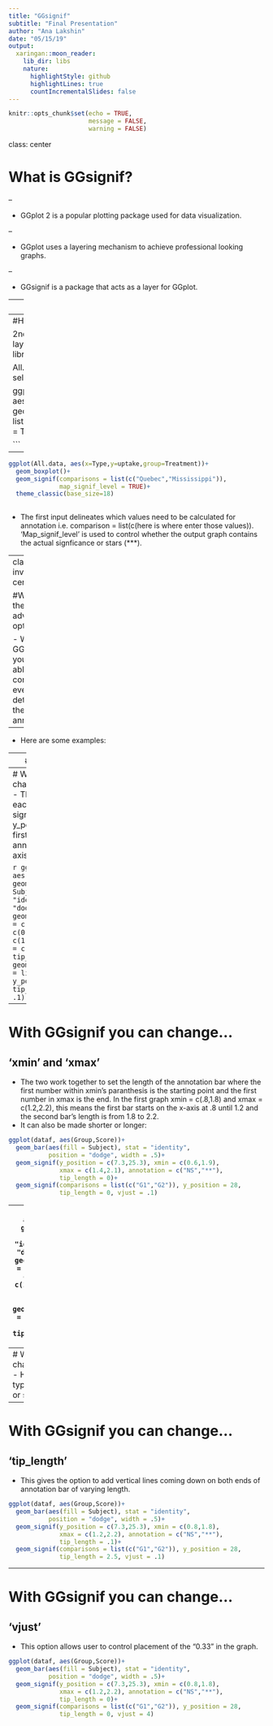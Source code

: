 ```yaml
---
title: "GGsignif"
subtitle: "Final Presentation"
author: "Ana Lakshin"
date: "05/15/19"
output:
  xaringan::moon_reader:
    lib_dir: libs
    nature:
      highlightStyle: github
      highlightLines: true
      countIncrementalSlides: false
---
```


```r
knitr::opts_chunk$set(echo = TRUE,
                      message = FALSE,
                      warning = FALSE)
```

class: center

# What is GGsignif?

--

 - GGplot 2 is a popular plotting package used for data visualization.
 
--

 - GGplot uses a layering mechanism to achieve professional looking graphs.
 
--

 - GGsignif is a package that acts as a layer for GGplot.

---
#How do you use GGsignif?

 - 1st: load both packages
```r
library(ggplot2)
library(ggsignif)
```

---
#How do you use GGsignif?

2nd: Plot your data using GGplot2 and add layer 'geom_signif'. 
```r
all.data<- CO2
library(dplyr)

All.data <- all.data %>%
  select(Type,Treatment,conc,uptake)

ggplot(All.data, aes(x=Type,y=uptake,group=Treatment))+
  geom_boxplot()+
  geom_signif(comparisons = list(c("Quebec","Mississippi")),map_signif_level = TRUE)
  
```

---

```r
ggplot(All.data, aes(x=Type,y=uptake,group=Treatment))+
  geom_boxplot()+
  geom_signif(comparisons = list(c("Quebec","Mississippi")),
              map_signif_level = TRUE)+
  theme_classic(base_size=18)
  
```

 - The first input delineates which values need to be calculated for annotation i.e. comparison = list(c(here is where enter those values)). 'Map_signif_level' is used to control whether the output graph contains the actual signficance or stars (***).
 
---
class: inverse, center, top

#What are the advanced options?

 - With GGsignif you are able to control every detail of the annotation.

--

 - Here are some examples:
 
---
#Advanced graph
```r
dataf<- data.frame(Group<- c("G1","G1","G2","G2"), Subject<- c("A","B","A","B"),Score<- c(5,7,20,25))
ggplot(dataf, aes(Group,Score))+
  geom_bar(aes(fill = Subject), stat = "identity", 
           position = "dodge", width = .5)+
  geom_signif(y_position = c(7.3,25.3), xmin = c(0.8,1.8), 
              xmax = c(1.2,2.2), annotation = c("NS","**"),
              tip_length = 0)+
  geom_signif(comparisons = list(c("G1","G2")), y_position = 28,
              tip_length = 0, vjust = .1)

```

## Now lets break this down 

--- 
# With GGsignif you can change...
## 'y_position'
 - The placement of each individual groups' signficance annotation : y_position = c(height of first annotation, second annotation height on y-axis).
 
```r
ggplot(dataf, aes(Group,Score))+
  geom_bar(aes(fill = Subject), stat = "identity", 
           position = "dodge", width = .5)+
  geom_signif(y_position = c(10,20), xmin = c(0.8,1.8), 
              xmax = c(1.2,2.2), annotation = c("NS","**"),
              tip_length = 0)+
  geom_signif(comparisons = list(c("G1","G2")), y_position = 30,
              tip_length = 0, vjust = .1)
```
 
---
# With GGsignif you can change...
## 'xmin' and 'xmax'
  - The two work together to set the length of the annotation bar where the first number within xmin's paranthesis is the starting point and the first number in xmax is the end. In the first graph xmin = c(.8,1.8) and xmax = c(1.2,2.2), this  means the first bar starts on the x-axis at .8 until 1.2 and the second bar's length is from 1.8 to 2.2. 
  - It can also be made shorter or longer:
```r
ggplot(dataf, aes(Group,Score))+
  geom_bar(aes(fill = Subject), stat = "identity", 
           position = "dodge", width = .5)+
  geom_signif(y_position = c(7.3,25.3), xmin = c(0.6,1.9), 
              xmax = c(1.4,2.1), annotation = c("NS","**"),
              tip_length = 0)+
  geom_signif(comparisons = list(c("G1","G2")), y_position = 28,
              tip_length = 0, vjust = .1)
```
 
---
```r
ggplot(dataf, aes(Group,Score))+
  geom_bar(aes(fill = Subject), stat = "identity", 
           position = "dodge", width = .5)+
  geom_signif(y_position = c(7.3,25.3), xmin = c(0.6,1.9), 
              xmax = c(1.4,2.1), annotation = c("NS","**"),
              tip_length = 0)+
  geom_signif(comparisons = list(c("G1","G2")), y_position = 28,
              tip_length = 0, vjust = .1)
```
 
---
# With GGsignif you can change...
## 'annotation'
  - Here is where you type in the desired text or symbol for each bar. 
```r
ggplot(dataf, aes(Group,Score))+
  geom_bar(aes(fill = Subject), stat = "identity", 
           position = "dodge", width = .5)+
  geom_signif(y_position = c(7.3,25.3), xmin = c(0.8,1.8), 
              xmax = c(1.2,2.2), annotation = c("Annotation","How i want it"),
              tip_length = 0)+
  geom_signif(comparisons = list(c("G1","G2")), y_position = 28,
              tip_length = 0, vjust = .1)
```

---
# With GGsignif you can change...
## 'tip_length'
  - This gives the option to add vertical lines coming down on both ends of annotation bar of varying length.
```r
ggplot(dataf, aes(Group,Score))+
  geom_bar(aes(fill = Subject), stat = "identity", 
           position = "dodge", width = .5)+
  geom_signif(y_position = c(7.3,25.3), xmin = c(0.8,1.8), 
              xmax = c(1.2,2.2), annotation = c("NS","**"),
              tip_length = .1)+
  geom_signif(comparisons = list(c("G1","G2")), y_position = 28,
              tip_length = 2.5, vjust = .1)
```

---
# With GGsignif you can change...
## 'vjust'
  - This option allows user to control placement of the "0.33" in the graph.
```r
ggplot(dataf, aes(Group,Score))+
  geom_bar(aes(fill = Subject), stat = "identity", 
           position = "dodge", width = .5)+
  geom_signif(y_position = c(7.3,25.3), xmin = c(0.8,1.8), 
              xmax = c(1.2,2.2), annotation = c("NS","**"),
              tip_length = 0)+
  geom_signif(comparisons = list(c("G1","G2")), y_position = 28,
              tip_length = 0, vjust = 4)
```




 

